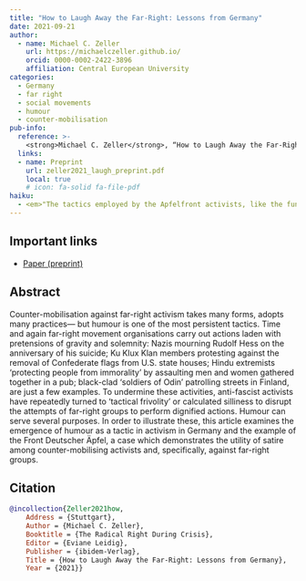 ```yaml
---
title: "How to Laugh Away the Far-Right: Lessons from Germany"
date: 2021-09-21
author:
  - name: Michael C. Zeller
    url: https://michaelczeller.github.io/
    orcid: 0000-0002-2422-3896
    affiliation: Central European University
categories: 
  - Germany
  - far right
  - social movements
  - humour
  - counter-mobilisation
pub-info:
  reference: >-
    <strong>Michael C. Zeller</strong>, “How to Laugh Away the Far-Right: Lessons from Germany,” in <em>The Radical Right During Crisis</em>, ed. Eviane Leidig (Stuttgart: ibidem-Verlag, 2021).
  links:
  - name: Preprint
    url: zeller2021_laugh_preprint.pdf
    local: true
    # icon: fa-solid fa-file-pdf 
haiku:
  - <em>"The tactics employed by the Apfelfront activists, like the fun-fighters before them, attempt to undermine their targets with ridicule."</em>
---
```


## Important links

- [Paper (preprint)](zeller2021_laugh_preprint.pdf)


## Abstract

Counter-mobilisation against far-right activism takes many forms, adopts many practices— but humour is one of the most persistent tactics. Time and again far-right movement organisations carry out actions laden with pretensions of gravity and solemnity: Nazis mourning Rudolf Hess on the anniversary of his suicide; Ku Klux Klan members protesting against the removal of Confederate flags from U.S. state houses; Hindu extremists ‘protecting people from immorality’ by assaulting men and women gathered together in a pub; black-clad ‘soldiers of Odin’ patrolling streets in Finland, are just a few examples. To undermine these activities, anti-fascist activists have repeatedly turned to ‘tactical frivolity’ or calculated silliness to disrupt the attempts of far-right groups to perform dignified actions. Humour can serve several purposes. In order to illustrate these, this article examines the emergence of humour as a tactic in activism in Germany and the example of the Front Deutscher Äpfel, a case which demonstrates the utility of satire among counter-mobilising activists and, specifically, against far-right groups.


## Citation

```bibtex
@incollection{Zeller2021how,
    Address = {Stuttgart},
    Author = {Michael C. Zeller},
    Booktitle = {The Radical Right During Crisis},
    Editor = {Eviane Leidig},
    Publisher = {ibidem-Verlag},
    Title = {How to Laugh Away the Far-Right: Lessons from Germany},
    Year = {2021}}
```

